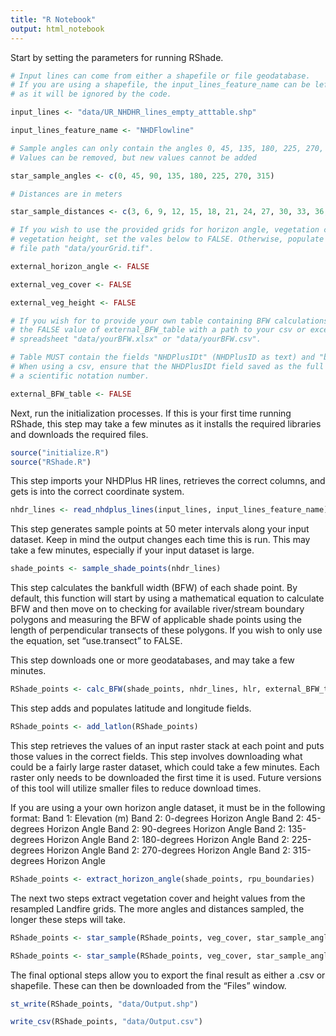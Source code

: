 ```yaml
---
title: "R Notebook"
output: html_notebook
---
```


Start by setting the parameters for running RShade.

```r
# Input lines can come from either a shapefile or file geodatabase.
# If you are using a shapefile, the input_lines_feature_name can be left as is, 
# as it will be ignored by the code. 

input_lines <- "data/UR_NHDHR_lines_empty_atttable.shp"

input_lines_feature_name <- "NHDFlowline"

# Sample angles can only contain the angles 0, 45, 135, 180, 225, 270, 315. 
# Values can be removed, but new values cannot be added

star_sample_angles <- c(0, 45, 90, 135, 180, 225, 270, 315)

# Distances are in meters

star_sample_distances <- c(3, 6, 9, 12, 15, 18, 21, 24, 27, 30, 33, 36, 39)

# If you wish to use the provided grids for horizon angle, vegetation cover, and 
# vegetation height, set the vales below to FALSE. Otherwise, populate with the
# file path "data/yourGrid.tif".

external_horizon_angle <- FALSE

external_veg_cover <- FALSE

external_veg_height <- FALSE

# If you wish for to provide your own table containing BFW calculations, replace 
# the FALSE value of external_BFW_table with a path to your csv or excel
# spreadsheet "data/yourBFW.xlsx" or "data/yourBFW.csv". 

# Table MUST contain the fields "NHDPlusIDt" (NHDPlusID as text) and "bfwidth".
# When using a csv, ensure that the NHDPlusIDt field saved as the full ID and not
# a scientific notation number. 

external_BFW_table <- FALSE
```

Next, run the initialization processes. If this is your first time running RShade,
this step may take a few minutes as it installs the required libraries and
downloads the required files.

```r
source("initialize.R")
source("RShade.R")
```

This step imports your NHDPlus HR lines, retrieves the correct columns, and 
gets is into the correct coordinate system.

```r
nhdr_lines <- read_nhdplus_lines(input_lines, input_lines_feature_name)
```

This step generates sample points at 50 meter intervals along your input dataset.
Keep in mind the output changes each time this is run. This may take a few minutes,
especially if your input dataset is large.

```r
shade_points <- sample_shade_points(nhdr_lines)
```

This step calculates the bankfull width (BFW) of each shade point. By default, this 
function will start by using a mathematical equation to calculate BFW and then
move on to checking for available river/stream boundary polygons and measuring
the BFW of applicable shade points using the length of perpendicular
transects of these polygons. If you wish to only use the equation, set
"use.transect" to FALSE.

This step downloads one or more geodatabases, and may take a few minutes.

```r

RShade_points <- calc_BFW(shade_points, nhdr_lines, hlr, external_BFW_table, use.transect = TRUE)

```

This step adds and populates latitude and longitude fields.

```r
RShade_points <- add_latlon(RShade_points)
```

This step retrieves the values of an input raster stack at each point and puts
those values in the correct fields. This step involves downloading what could
be a fairly large raster dataset, which could take a few minutes. Each raster only
needs to be downloaded the first time it is used. Future versions of this tool 
will utilize smaller files to reduce download times. 

If you are using a your own horizon angle dataset, it must be in the following format:
Band 1: Elevation (m)
Band 2: 0-degrees Horizon Angle
Band 2: 45-degrees Horizon Angle
Band 2: 90-degrees Horizon Angle
Band 2: 135-degrees Horizon Angle
Band 2: 180-degrees Horizon Angle
Band 2: 225-degrees Horizon Angle
Band 2: 270-degrees Horizon Angle
Band 2: 315-degrees Horizon Angle

```r
RShade_points <- extract_horizon_angle(shade_points, rpu_boundaries)
```

The next two steps extract vegetation cover and height values from the resampled
Landfire grids. The more angles and distances sampled, the longer these steps 
will take. 

```r
RShade_points <- star_sample(RShade_points, veg_cover, star_sample_angles, star_sample_distances, type="hght")
```

```r
RShade_points <- star_sample(RShade_points, veg_cover, star_sample_angles, star_sample_distances, type="cvr")
```

The final optional steps allow you to export the final result as either a .csv or 
shapefile. These can then be downloaded from the "Files" window.

```r
st_write(RShade_points, "data/Output.shp")
```

```r
write_csv(RShade_points, "data/Output.csv")
```


